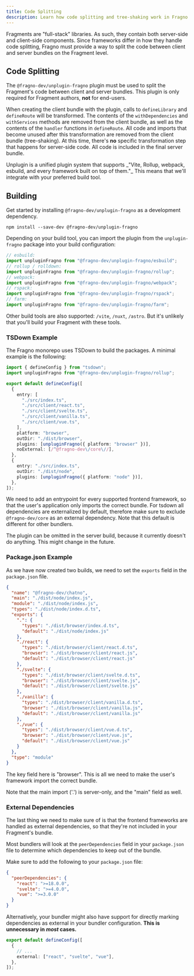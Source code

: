 ```yaml
---
title: Code Splitting
description: Learn how code splitting and tree-shaking work in Fragno
---
```


Fragments are "full-stack" libraries. As such, they contain both server-side and client-side
components. Since frameworks differ in how they handle code splitting, Fragno must provide a way to
split the code between client and server bundles on the Fragment level.

## Code Splitting

The `@fragno-dev/unplugin-fragno` plugin must be used to split the Fragment's code between client
and server bundles. This plugin is only required for Fragment authors, **not** for end-users.

When creating the client bundle with the plugin, calls to `defineLibrary` and `defineRoute` will be
transformed. The contents of the `withDependencies` and `withServices` methods are removed from the
client bundle, as well as the contents of the `handler` functions in `defineRoute`. All code and
imports that become unused after this transformation are removed from the client bundle
(tree-shaking). At this time, there's **no** specific transformation step that happens for
server-side code. All code is included in the final server bundle.

<Callout title="Unplugin" type="info">
  Unplugin is a unified plugin system that supports _"Vite, Rollup, webpack, esbuild, and every
  framework built on top of them."_ This means that we'll integrate with your preferred build tool.
</Callout>

## Building

Get started by installing `@fragno-dev/unplugin-fragno` as a development dependency.

```npm
npm install --save-dev @fragno-dev/unplugin-fragno
```

Depending on your build tool, you can import the plugin from the `unplugin-fragno` package into your
build configuration:

```typescript
// esbuild:
import unpluginFragno from "@fragno-dev/unplugin-fragno/esbuild";
// rollup / rolldown:
import unpluginFragno from "@fragno-dev/unplugin-fragno/rollup";
// webpack:
import unpluginFragno from "@fragno-dev/unplugin-fragno/webpack";
// rspack:
import unpluginFragno from "@fragno-dev/unplugin-fragno/rspack";
// farm:
import unpluginFragno from "@fragno-dev/unplugin-fragno/farm";
```

Other build tools are also supported: `/vite`, `/nuxt`, `/astro`. But it's unlikely that you'll
build your Fragment with these tools.

### TSDown Example

The Fragno monorepo uses TSDown to build the packages. A minimal example is the following:

```typescript title="tsdown.config.ts"
import { defineConfig } from "tsdown";
import unpluginFragno from "@fragno-dev/unplugin-fragno/rollup";

export default defineConfig([
  {
    entry: [
      "./src/index.ts",
      "./src/client/react.ts",
      "./src/client/svelte.ts",
      "./src/client/vanilla.ts",
      "./src/client/vue.ts",
    ],
    platform: "browser",
    outDir: "./dist/browser",
    plugins: [unpluginFragno({ platform: "browser" })],
    noExternal: [/^@fragno-dev\/core\//],
  },
  {
    entry: "./src/index.ts",
    outDir: "./dist/node",
    plugins: [unpluginFragno({ platform: "node" })],
  },
]);
```

We need to add an entrypoint for every supported frontend framework, so that the user's application
only imports the correct bundle. For tsdown all dependencies are externalized by default, therefore
make sure to exclude `@fragno-dev/core` as an external dependency. Note that this default is
different for other bundlers.

<Callout title="Plugin in the server build" type="info">
  The plugin can be omitted in the server build, because it currently doesn't do anything. This
  might change in the future.
</Callout>

### Package.json Example

As we have now created two builds, we need to set the `exports` field in the `package.json` file.

```json title="package.json"
{
  "name": "@fragno-dev/chatno",
  "main": "./dist/node/index.js",
  "module": "./dist/node/index.js",
  "types": "./dist/node/index.d.ts",
  "exports": {
    ".": {
      "types": "./dist/browser/index.d.ts",
      "default": "./dist/node/index.js"
    },
    "./react": {
      "types": "./dist/browser/client/react.d.ts",
      "browser": "./dist/browser/client/react.js",
      "default": "./dist/browser/client/react.js"
    },
    "./svelte": {
      "types": "./dist/browser/client/svelte.d.ts",
      "browser": "./dist/browser/client/svelte.js",
      "default": "./dist/browser/client/svelte.js"
    },
    "./vanilla": {
      "types": "./dist/browser/client/vanilla.d.ts",
      "browser": "./dist/browser/client/vanilla.js",
      "default": "./dist/browser/client/vanilla.js"
    },
    "./vue": {
      "types": "./dist/browser/client/vue.d.ts",
      "browser": "./dist/browser/client/vue.js",
      "default": "./dist/browser/client/vue.js"
    }
  },
  "type": "module"
}
```

The key field here is "browser". This is all we need to make the user's framework import the correct
bundle.

<Callout title="The '.' import is server-only." type="warning">
  Note that the main import ('.') is server-only, and the "main" field as well.
</Callout>

### External Dependencies

The last thing we need to make sure of is that the frontend frameworks are handled as external
dependencies, so that they're not included in your Fragment's bundle.

Most bundlers will look at the `peerDependencies` field in your `package.json` file to determine
which dependencies to keep out of the bundle.

Make sure to add the following to your `package.json` file:

```json title="package.json"
{
  "peerDependencies": {
    "react": ">=18.0.0",
    "svelte": ">=4.0.0",
    "vue": ">=3.0.0"
  }
}
```

Alternatively, your bundler might also have support for directly marking dependencies as external in
your bundler configuration. **This is unnecessary in _most_ cases.**

```typescript title="tsdown.config.ts"
export default defineConfig([
  {
    // ...
    external: ["react", "svelte", "vue"],
  },
]);
```

